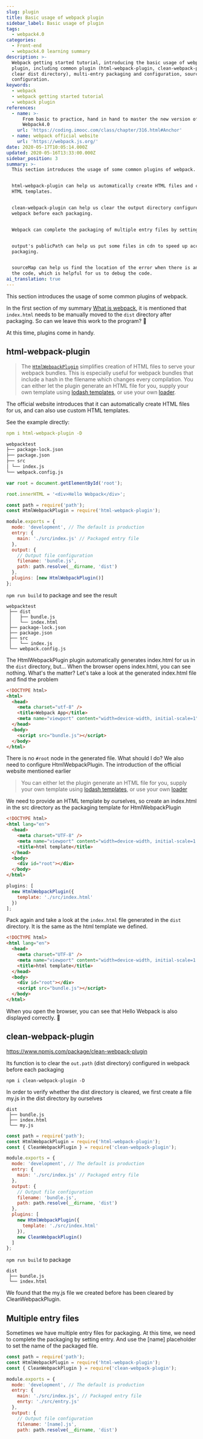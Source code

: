 ```yaml
---
slug: plugin
title: Basic usage of webpack plugin
sidebar_label: Basic usage of plugin
tags:
  - webpack4.0
categories:
  - Front-end
  - webpack4.0 learning summary
description: >-
  Webpack getting started tutorial, introducing the basic usage of webpack
  plugin, including common plugin (html-webpack-plugin, clean-webpack-plugin to
  clear dist directory), multi-entry packaging and configuration, sourcemap
  configuration.
keywords:
  - webpack
  - webpack getting started tutorial
  - webpack plugin
references:
  - name: >-
      From basic to practice, hand in hand to master the new version of
      Webpack4.0
    url: 'https://coding.imooc.com/class/chapter/316.html#Anchor'
  - name: webpack official website
    url: 'https://webpack.js.org/'
date: 2020-05-17T10:05:14.000Z
updated: 2020-05-16T13:33:00.000Z
sidebar_position: 3
summary: >-
  This section introduces the usage of some common plugins of webpack.


  html-webpack-plugin can help us automatically create HTML files and customize
  HTML templates.


  clean-webpack-plugin can help us clear the output directory configured in
  webpack before each packaging.


  Webpack can complete the packaging of multiple entry files by setting entry.


  output's publicPath can help us put some files in cdn to speed up access after
  packaging.


  sourceMap can help us find the location of the error when there is an error in
  the code, which is helpful for us to debug the code.
ai_translation: true
---
```


This section introduces the usage of some common plugins of webpack.

<!--truncate-->

In the first section of my summary [What is webpack](/posts/webpack-tutorial/what-is-webpack), it is mentioned that `index.html` needs to be manually moved to the `dist` directory after packaging. So can we leave this work to the program? 🤔

At this time, plugins come in handy.

## html-webpack-plugin

> The [`HtmlWebpackPlugin`](https://github.com/jantimon/html-webpack-plugin) simplifies creation of HTML files to serve your webpack bundles. This is especially useful for webpack bundles that include a hash in the filename which changes every compilation. You can either let the plugin generate an HTML file for you, supply your own template using [lodash templates](https://lodash.com/docs#template), or use your own [loader](https://webpack.js.org/loaders).

The official website introduces that it can automatically create HTML files for us, and can also use custom HTML templates.

See the example directly:

```yaml title="Install the plugin"
npm i html-webpack-plugin -D
```

```md title="Project directory"
webpacktest
├── package-lock.json
├── package.json
├── src
│ └── index.js
└── webpack.config.js
```

<Tabs>
<TabItem value="index.js" label="index.js">

```js
var root = document.getElementById('root');

root.innerHTML = '<div>Hello Webpack</div>';
```

</TabItem>
<TabItem value="webpack.config.js" label="webpack.config.js">

```js
const path = require('path');
const HtmlWebpackPlugin = require('html-webpack-plugin');

module.exports = {
  mode: 'development', // The default is production
  entry: {
    main: './src/index.js' // Packaged entry file
  },
  output: {
    // Output file configuration
    filename: 'bundle.js',
    path: path.resolve(__dirname, 'dist')
  },
  plugins: [new HtmlWebpackPlugin()]
};
```

</TabItem>
</Tabs>

`npm run build` to package and see the result

```
webpacktest
 ├── dist
 │   ├── bundle.js
 │   └── index.html
 ├── package-lock.json
 ├── package.json
 ├── src
 │   └── index.js
 └── webpack.config.js
```

The HtmlWebpackPlugin plugin automatically generates index.html for us in the `dist` directory, but... When the browser opens index.html, you can see nothing. What's the matter? Let's take a look at the generated index.html file and find the problem

```html
<!DOCTYPE html>
<html>
  <head>
    <meta charset="utf-8" />
    <title>Webpack App</title>
    <meta name="viewport" content="width=device-width, initial-scale=1" />
  </head>
  <body>
    <script src="bundle.js"></script>
  </body>
</html>
```

There is no `#root` node in the generated file. What should I do? We also need to configure HtmlWebpackPlugin. The introduction of the official website mentioned earlier

> You can either let the plugin generate an HTML file for you, supply your own template using [lodash templates](https://lodash.com/docs#template), or use your own [loader](https://webpack.js.org/loaders)

We need to provide an HTML template by ourselves, so create an index.html in the src directory as the packaging template for HtmlWebpackPlugin

<Tabs>
<TabItem value="index.html" label="index.html">

```html title="src/index.html"
<!DOCTYPE html>
<html lang="en">
  <head>
    <meta charset="UTF-8" />
    <meta name="viewport" content="width=device-width, initial-scale=1.0" />
    <title>html template</title>
  </head>
  <body>
    <div id="root"></div>
  </body>
</html>
```

</TabItem>
<TabItem value="webpack.config.js" label="webpack.config.js">

```js
plugins: [
  new HtmlWebpackPlugin({
    template: './src/index.html'
  })
];
```

</TabItem>
</Tabs>

Pack again and take a look at the `index.html` file generated in the `dist` directory. It is the same as the html template we defined.

```html
<!DOCTYPE html>
<html lang="en">
  <head>
    <meta charset="UTF-8" />
    <meta name="viewport" content="width=device-width, initial-scale=1.0" />
    <title>html template</title>
  </head>
  <body>
    <div id="root"></div>
    <script src="bundle.js"></script>
  </body>
</html>
```

When you open the browser, you can see that Hello Webpack is also displayed correctly. 🎉

## clean-webpack-plugin

https://www.npmjs.com/package/clean-webpack-plugin

Its function is to clear the `out.path` (dist directory) configured in webpack before each packaging

```
npm i clean-webpack-plugin -D
```

In order to verify whether the dist directory is cleared, we first create a file my.js in the dist directory by ourselves

```
dist
 ├── bundle.js
 ├── index.html
 └── my.js
```

```js title="webpack.config.js"
const path = require('path');
const HtmlWebpackPlugin = require('html-webpack-plugin');
const { CleanWebpackPlugin } = require('clean-webpack-plugin');

module.exports = {
  mode: 'development', // The default is production
  entry: {
    main: './src/index.js' // Packaged entry file
  },
  output: {
    // Output file configuration
    filename: 'bundle.js',
    path: path.resolve(__dirname, 'dist')
  },
  plugins: [
    new HtmlWebpackPlugin({
      template: './src/index.html'
    }),
    new CleanWebpackPlugin()
  ]
};
```

`npm run build` to package

```
dist
 ├── bundle.js
 └── index.html
```

We found that the my.js file we created before has been cleared by CleanWebpackPlugin.

## Multiple entry files

Sometimes we have multiple entry files for packaging. At this time, we need to complete the packaging by setting entry. And use the [name] placeholder to set the name of the packaged file.

```js
const path = require('path');
const HtmlWebpackPlugin = require('html-webpack-plugin');
const { CleanWebpackPlugin } = require('clean-webpack-plugin');

module.exports = {
  mode: 'development', // The default is production
  entry: {
    main: './src/index.js', // Packaged entry file
    enrty: './src/entry.js'
  },
  output: {
    // Output file configuration
    filename: '[name].js',
    path: path.resolve(__dirname, 'dist')
  
